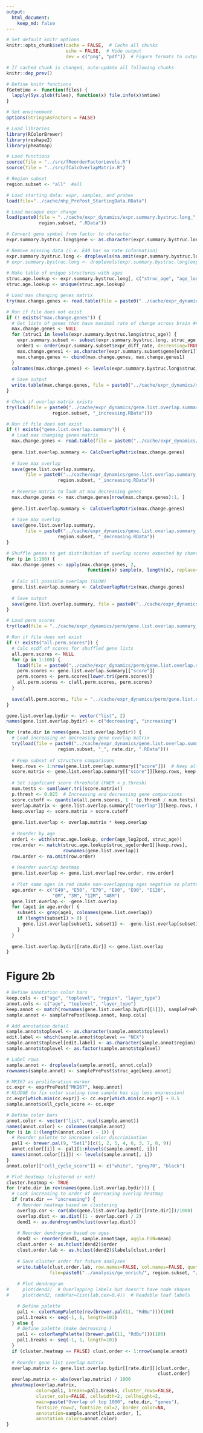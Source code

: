 ```yaml
---
output: 
  html_document:
    keep_md: false
---
```


```r
# Set default knitr options
knitr::opts_chunk$set(cache = FALSE,  # Cache all chunks
                      echo = FALSE,  # Hide output
                      dev = c("png", "pdf"))  # Figure formats to output

# If cached chunk is changed, auto-update all following chunks
knitr::dep_prev()

# Define knitr functions
fGetmtime <- function(files) {
  lapply(Sys.glob(files), function(x) file.info(x)$mtime)
}
```

```r
# Set environment
options(StringsAsFactors = FALSE)

# Load libraries
library(RColorBrewer)
library(reshape2)
library(pheatmap)

# Load functions
source(file = "../src/fReorderFactorLevels.R")
source(file = "../src/fCalcOverlapMatrix.R")
```

```r
# Region subset
region.subset <- "all"  #all

# Load starting data: expr, samples, and probes
load(file="../cache/nhp_PrePost_StartingData.RData")

# Load macaque expr change
load(paste0(file = "../cache/expr_dynamics/expr.summary.bystruc.long_", 
            region.subset, ".RData"))
```

```r
# Convert gene symbol from factor to character 
expr.summary.bystruc.long$gene <- as.character(expr.summary.bystruc.long$gene)

# Remove missing data (i.e. E40 has no rate information)
expr.summary.bystruc.long <- droplevels(na.omit(expr.summary.bystruc.long))
# expr.summary.bystruc.long <- droplevels(expr.summary.bystruc.long[expr.summary.bystruc.long$gene %in% names(table(expr.summary.bystruc.long$gene))[1:100], ])
  
# Make table of unique structures with ages
struc.age.lookup <- expr.summary.bystruc.long[, c("struc_age", "age_log2pcd")]
struc.age.lookup <- unique(struc.age.lookup)
```

```r
# Load max changing genes matrix 
try(max.change.genes <- read.table(file = paste0("../cache/expr_dynamics/max.change.genes_", region.subset, ".txt"), header=TRUE))

# Run if file does not exist
if (! exists("max.change.genes")) {
  # Get lists of genes that have maximal rate of change across brain ######
  max.change.genes <- NULL
  for (struc1 in levels(expr.summary.bystruc.long$struc_age)) {
    expr.summary.subset <- subset(expr.summary.bystruc.long, struc_age == struc1)
    order1 <- order(expr.summary.subset$expr_diff_rate, decreasing=TRUE)
    max.change.genes1 <- as.character(expr.summary.subset$gene[order1])
    max.change.genes <- cbind(max.change.genes, max.change.genes1)
  }
  colnames(max.change.genes) <- levels(expr.summary.bystruc.long$struc_age)
  
  # Save output
  write.table(max.change.genes, file = paste0("../cache/expr_dynamics/max.change.genes_", region.subset, ".txt"), quote = FALSE, row.names = FALSE, sep = "\t")
}
```


```r
# Check if overlap matrix exists
try(load(file = paste0("../cache/expr_dynamics/gene.list.overlap.summary_", 
                 region.subset, "_increasing.RData")))

# Run if file does not exist
if (! exists("gene.list.overlap.summary")) {
  # Load max changing genes matrix
  max.change.genes <- read.table(file = paste0("../cache/expr_dynamics/max.change.genes_", region.subset, ".txt"), header=TRUE)
  
  gene.list.overlap.summary <- CalcOverlapMatrix(max.change.genes)
  
  # Save max overlap
  save(gene.list.overlap.summary, 
       file = paste0("../cache/expr_dynamics/gene.list.overlap.summary_", 
                   region.subset, "_increasing.RData"))
  
  # Reverse matrix to look at max decreasing genes
  max.change.genes <- max.change.genes[nrow(max.change.genes):1, ]
  
  gene.list.overlap.summary <- CalcOverlapMatrix(max.change.genes)
  
  # Save max overlap
  save(gene.list.overlap.summary, 
       file = paste0("../cache/expr_dynamics/gene.list.overlap.summary_", 
                   region.subset, "_decreasing.RData"))
}
```


```r
# Shuffle genes to get distribution of overlap scores expected by chance
for (p in 1:100) {
  max.change.genes <- apply(max.change.genes, 2, 
                              function(x) sample(x, length(x), replace=FALSE))
  
  # Calc all possible overlaps (SLOW)
  gene.list.overlap.summary <- CalcOverlapMatrix(max.change.genes)
  
  # Save output
  save(gene.list.overlap.summary, file = paste0("../cache/expr_dynamics/perm/gene.list.overlap.summary_random", p, ".RData"))
}
```

```r
# Load perm scores
try(load(file = "../cache/expr_dynamics/perm/gene.list.overlap.summary_random_all.RData"))

# Run if file does not exist
if (! exists("all.perm.scores")) {
  # Calc ecdf of scores for shuffled gene lists
  all.perm.scores <- NULL
  for (p in 1:100) {
    load(file = paste0("../cache/expr_dynamics/perm/gene.list.overlap.summary_random", p, ".RData"))
    perm.scores <- gene.list.overlap.summary[["score"]]
    perm.scores <- perm.scores[lower.tri(perm.scores)]
    all.perm.scores <- c(all.perm.scores, perm.scores)
  }
  
  save(all.perm.scores, file = "../cache/expr_dynamics/perm/gene.list.overlap.summary_random_all.RData")
}
```


```r
gene.list.overlap.bydir <- vector("list", 2)
names(gene.list.overlap.bydir) <- c("decreasing", "increasing")

for (rate.dir in names(gene.list.overlap.bydir)) {  
  # Load increasing or decreasing gene overlap matrix
  try(load(file = paste0("../cache/expr_dynamics/gene.list.overlap.summary_", 
                   region.subset, "_", rate.dir, ".RData")))
  
  # Keep subset of structure comparisons
  keep.rows <- 1:nrow(gene.list.overlap.summary[["score"]])  # Keep all data
  score.matrix <- gene.list.overlap.summary[["score"]][keep.rows, keep.rows]
  
  # Set signficant score threshold (FWER < p.thresh)
  num.tests <- sum(lower.tri(score.matrix))
  p.thresh <- 0.025  # Increasing and decreasing gene comparisons
  score.cutoff <- quantile(all.perm.scores, 1 - (p.thresh / num.tests))
  overlap.matrix <- gene.list.overlap.summary[["overlap"]][keep.rows, keep.rows]
  keep.overlap <- score.matrix > score.cutoff
  
  gene.list.overlap <- overlap.matrix * keep.overlap
  
  # Reorder by age
  order1 <- with(struc.age.lookup, order(age_log2pcd, struc_age))
  row.order <- match(struc.age.lookup$struc_age[order1][keep.rows], 
                     rownames(gene.list.overlap))
  row.order <- na.omit(row.order)
  
  # Reorder overlap heatmap
  gene.list.overlap <- gene.list.overlap[row.order, row.order]
  
  # Plot same ages in red (make non-overlapping ages negative so plotted in blue)
  age.order <- c("E40", "E50", "E70", "E80", "E90", "E120", 
                 "0M", "3M", "12M", "48M")
  gene.list.overlap <- -gene.list.overlap
  for (age1 in age.order) {
    subset1 <- grep(age1, colnames(gene.list.overlap))
    if (length(subset1) > 0) {
      gene.list.overlap[subset1, subset1] <- -gene.list.overlap[subset1, subset1]
    }
  }
  
  gene.list.overlap.bydir[[rate.dir]] <- gene.list.overlap
}
```


# Figure 2b
```r
# Define annotation color bars
keep.cols <- c("age", "toplevel", "region", "layer_type")
annot.cols <- c("age", "toplevel", "layer_type")
keep.annot <- match(rownames(gene.list.overlap.bydir[[1]]), samplePrePost$struc_age)
sample.annot <- samplePrePost[keep.annot, keep.cols]

# Add annotation detail
sample.annot$toplevel <- as.character(sample.annot$toplevel)
edit.label <- which(sample.annot$toplevel == "NCX")
sample.annot$toplevel[edit.label] <- as.character(sample.annot$region)[edit.label]
sample.annot$toplevel <- as.factor(sample.annot$toplevel)

# Label rows
sample.annot <- droplevels(sample.annot[, annot.cols])
rownames(sample.annot) <- samplePrePost$struc_age[keep.annot]

# MKI67 as proliferation marker
cc.expr <- exprPrePost["MKI67", keep.annot]
# KLUDGE to fix color scaling (one sample has sig less expression)
cc.expr[which.min(cc.expr)] <- cc.expr[which.min(cc.expr)] + 0.5
sample.annot$cell_cycle_score <- cc.expr

# Define color bars
annot.color <- vector("list", ncol(sample.annot))
names(annot.color) <- colnames(sample.annot)
for (i in 1:(length(annot.color) - 1)) {
  # Reorder palette to increase color discrimination
  pal1 <- brewer.pal(9, "Set1")[c(1, 2, 5, 4, 6, 3, 7, 8, 9)]
  annot.color[[i]] <- pal1[1:nlevels(sample.annot[, i])]
  names(annot.color[[i]]) <- levels(sample.annot[, i])
}
annot.color[["cell_cycle_score"]] <- c("white", "grey70", "black")

# Plot heatmap (clustered or not)
cluster.heatmap <- TRUE
for (rate.dir in rev(names(gene.list.overlap.bydir))) {
  # Lock increasing to order of decreasing overlap heatmap
  if (rate.dir == "increasing") {
    # Reorder heatmap based on clustering
    overlap.cor <- cor(abs(gene.list.overlap.bydir[[rate.dir]])/1000)
    overlap.dist <- as.dist((1 - overlap.cor) / 2)
    dend1 <- as.dendrogram(hclust(overlap.dist))
    
    # Reorder dendrogram based on ages
    dend2 <- reorder(dend1, sample.annot$age, agglo.FUN=mean)
    clust.order <- as.hclust(dend2)$order
    clust.order.lab <- as.hclust(dend2)$labels[clust.order]
    
    # Save cluster order for future analyses
    write.table(clust.order.lab, row.names=FALSE, col.names=FALSE, quote=FALSE, 
                file=paste0("../analysis/go_enrich/", region.subset, "/clust.order.lab.txt"))
    
    # Plot dendrogram
#     plot(dend2)  # Overlapping labels but doesn't have node shapes
#     plot(dend2, nodePar=list(lab.cex=0.4))  # Readable leaf labels

    # Define palette
    pal1 <- colorRampPalette(rev(brewer.pal(11, "RdBu")))(100)
    pal1.breaks <- seq(-1, 1, length=101)
  } else {
    # Define palette (make decreasing )
    pal1 <- colorRampPalette((brewer.pal(11, "RdBu")))(100)
    pal1.breaks <- seq(-1, 1, length=101)
  }
  if (cluster.heatmap == FALSE) clust.order <- 1:nrow(sample.annot)
  
  # Reorder gene list overlap matrix
  overlap.matrix <- gene.list.overlap.bydir[[rate.dir]][clust.order, 
                                                        clust.order]
  overlap.matrix <- abs(overlap.matrix) / 1000
  pheatmap(overlap.matrix, 
           color=pal1, breaks=pal1.breaks, cluster_rows=FALSE, 
           cluster_cols=FALSE, cellwidth=2, cellheight=2, 
           main=paste("Overlap of top 1000", rate.dir, "genes"),
           fontsize_row=2, fontsize_col=2, border_color=NA,
           annotation=sample.annot[clust.order, ], 
           annotation_colors=annot.color)
}

```
